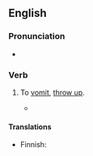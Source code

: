 ==English==

===Pronunciation===
* {{audio|en|En-au-lose one's lunch.ogg|Audio (AU)}}

===Verb===
{{head|en|verb}}

# {{lb|en|slang}} To [[vomit]], [[throw up]].
#* {{quote-book|1=en|year=2005|author=Sean Dooley|authorlink=Sean Dooley|title=The Big Twitch|publisher=Allen and Unwin|location=Sydney|page=235|passage=Exactly one minute later, the first of the passengers '''lost their lunch''' over the side.}}

====Translations====
{{trans-top|slang: to vomit}}
* Finnish: {{t+|fi|yrjötä}}
{{trans-mid}}
{{trans-bottom}}